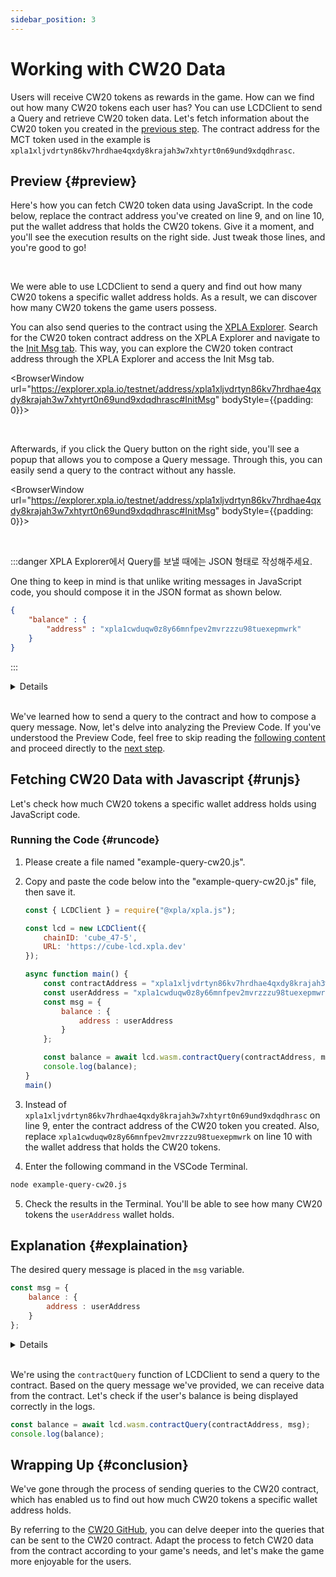 ```yaml
---
sidebar_position: 3
---
```


# Working with CW20 Data


Users will receive CW20 tokens as rewards in the game. How can we find out how many CW20 tokens each user has? You can use LCDClient to send a Query and retrieve CW20 token data. Let's fetch information about the CW20 token you created in the [previous step](/docs/tutorial/make-cw20/make-cw20-with-js). The contract address for the MCT token used in the example is `xpla1xljvdrtyn86kv7hrdhae4qxdy8krajah3w7xhtyrt0n69und9xdqdhrasc`.

## Preview {#preview}

Here's how you can fetch CW20 token data using JavaScript. In the code below, replace the contract address you've created on line 9, and on line 10, put the wallet address that holds the CW20 tokens. Give it a moment, and you'll see the execution results on the right side. Just tweak those lines, and you're good to go!

<Ex09 />

<br />

We were able to use LCDClient to send a query and find out how many CW20 tokens a specific wallet address holds. As a result, we can discover how many CW20 tokens the game users possess.

You can also send queries to the contract using the [XPLA Explorer](https://explorer.xpla.io/). Search for the CW20 token contract address on the XPLA Explorer and navigate to the [Init Msg tab](https://explorer.xpla.io/testnet/address/xpla1xljvdrtyn86kv7hrdhae4qxdy8krajah3w7xhtyrt0n69und9xdqdhrasc#InitMsg). This way, you can explore the CW20 token contract address through the XPLA Explorer and access the Init Msg tab.

<BrowserWindow url="https://explorer.xpla.io/testnet/address/xpla1xljvdrtyn86kv7hrdhae4qxdy8krajah3w7xhtyrt0n69und9xdqdhrasc#InitMsg" bodyStyle={{padding: 0}}>
<div className="flex justify-center" style={{backgroundColor : 'hsl(240, 20%, 97%)', position : 'relative'}}>
    <VaultImgCard style={{zIndex : 1, maxWidth : "100%"}} imgSrc="/academy/img/3-tutorial/1-make-cw20/query-cw20/explorer-initmsg.png" />
</div>
</BrowserWindow>

<br />

Afterwards, if you click the Query button on the right side, you'll see a popup that allows you to compose a Query message. Through this, you can easily send a query to the contract without any hassle.

<BrowserWindow url="https://explorer.xpla.io/testnet/address/xpla1xljvdrtyn86kv7hrdhae4qxdy8krajah3w7xhtyrt0n69und9xdqdhrasc#InitMsg" bodyStyle={{padding: 0}}>
<div className="flex justify-center" style={{backgroundColor : 'hsl(240, 20%, 97%)', position : 'relative'}}>
    <VaultImgCard style={{zIndex : 1, maxWidth : "100%"}} imgSrc="/academy/img/3-tutorial/1-make-cw20/query-cw20/query.png" />
</div>
</BrowserWindow>

<br />

:::danger XPLA Explorer에서 Query를 보낼 때에는 JSON 형태로 작성해주세요.

One thing to keep in mind is that unlike writing messages in JavaScript code, you should compose it in the JSON format as shown below.

```json
{
    "balance" : {
        "address" : "xpla1cwduqw0z8y66mnfpev2mvrzzzu98tuexepmwrk"
    }
}
```

:::

<Details summary="How should I format the contract query message?">

You can explore the CW20 contract on [GitHub](https://github.com/CosmWasm/cw-plus/blob/main/packages/cw20/src/query.rs#L12) to see what kind of queries you can send to it. Just remember, even though the message names in QueryMsg are written in `Camel Case`, you need to send them in `Snake Case` when actually sending the query. For the parameters, you input them exactly as they appear in the code.

For example, let's take a look at the **Balance** and **TokenInfo** messages on the [CW20 GitHub page](https://github.com/CosmWasm/cw-plus/blob/main/packages/cw20/src/query.rs#L12).

```rust {4,7}
pub enum Cw20QueryMsg {
    /// Returns the current balance of the given address, 0 if unset.
    /// Return type: BalanceResponse.
    Balance { address: String },
    /// Returns metadata on the contract - name, decimals, supply, etc.
    /// Return type: TokenInfoResponse.
    TokenInfo {},
```

When sending a Balance query, you should change the `Camel Case` **Balance** to `Snake Case`, which becomes **balance**. As for the parameter, which is **{ address: String }**, you input the wallet address you want to check the balance for as a String. 

So, the final format of the query message would be like this:

```js
{
    balance : {
        address : "xpla1cwduqw0z8y66mnfpev2mvrzzzu98tuexepmwrk"
    }
}
```

Sending a TokenInfo query is the same. You change the `Camel Case` **TokenInfo** to `Snake Case`, which becomes **token_info**. Since there are no parameters in this case, the final format of the query message would be:

```js
{
    token_info : {}
}
```

Feel free to use these examples to send various queries to your contract!
 
</Details>

<br/>

We've learned how to send a query to the contract and how to compose a query message. Now, let's delve into analyzing the Preview Code. If you've understood the Preview Code, feel free to skip reading the [following content](/docs/tutorial/make-cw20/query-cw20#runjs) and proceed directly to the [next step](/docs/tutorial/make-cw721/make-nft-vault).

## Fetching CW20 Data with Javascript {#runjs}

Let's check how much CW20 tokens a specific wallet address holds using JavaScript code.

### Running the Code {#runcode}

1. Please create a file named "example-query-cw20.js".

2. Copy and paste the code below into the "example-query-cw20.js" file, then save it.

    ```js
    const { LCDClient } = require("@xpla/xpla.js");

    const lcd = new LCDClient({
        chainID: 'cube_47-5',
        URL: 'https://cube-lcd.xpla.dev'
    });

    async function main() {
        const contractAddress = "xpla1xljvdrtyn86kv7hrdhae4qxdy8krajah3w7xhtyrt0n69und9xdqdhrasc";
        const userAddress = "xpla1cwduqw0z8y66mnfpev2mvrzzzu98tuexepmwrk";
        const msg = {
            balance : {
                address : userAddress
            }
        };

        const balance = await lcd.wasm.contractQuery(contractAddress, msg);
        console.log(balance);
    }
    main()
    ```

3. Instead of `xpla1xljvdrtyn86kv7hrdhae4qxdy8krajah3w7xhtyrt0n69und9xdqdhrasc` on line 9, enter the contract address of the CW20 token you created. Also, replace `xpla1cwduqw0z8y66mnfpev2mvrzzzu98tuexepmwrk` on line 10 with the wallet address that holds the CW20 tokens.

4. Enter the following command in the VSCode Terminal. 

  ```bash
  node example-query-cw20.js
  ```

5. Check the results in the Terminal. You'll be able to see how many CW20 tokens the `userAddress` wallet holds.

## Explanation {#explaination}

The desired query message is placed in the `msg` variable.

```js
const msg = {
    balance : {
        address : userAddress
    }
};
```

<Details summary="How should I format the contract query message?">

You can explore the CW20 contract on [GitHub](https://github.com/CosmWasm/cw-plus/blob/main/packages/cw20/src/query.rs#L12) to see what kind of queries you can send to it. Just remember, even though the message names in QueryMsg are written in `Camel Case`, you need to send them in `Snake Case` when actually sending the query. For the parameters, you input them exactly as they appear in the code.

For example, let's take a look at the **Balance** and **TokenInfo** messages on the [CW20 GitHub page](https://github.com/CosmWasm/cw-plus/blob/main/packages/cw20/src/query.rs#L12).

```rust {4,7}
pub enum Cw20QueryMsg {
    /// Returns the current balance of the given address, 0 if unset.
    /// Return type: BalanceResponse.
    Balance { address: String },
    /// Returns metadata on the contract - name, decimals, supply, etc.
    /// Return type: TokenInfoResponse.
    TokenInfo {},
```

When sending a Balance query, you should change the `Camel Case` **Balance** to `Snake Case`, which becomes **balance**. As for the parameter, which is **{ address: String }**, you input the wallet address you want to check the balance for as a String. 

So, the final format of the query message would be like this:

```js
{
    balance : {
        address : "xpla1cwduqw0z8y66mnfpev2mvrzzzu98tuexepmwrk"
    }
}
```

Sending a TokenInfo query is the same. You change the `Camel Case` **TokenInfo** to `Snake Case`, which becomes **token_info**. Since there are no parameters in this case, the final format of the query message would be:

```js
{
    token_info : {}
}
```

Feel free to use these examples to send various queries to your contract!
 
</Details>

<br/>

We're using the `contractQuery` function of LCDClient to send a query to the contract. Based on the query message we've provided, we can receive data from the contract. Let's check if the user's balance is being displayed correctly in the logs.

```js
const balance = await lcd.wasm.contractQuery(contractAddress, msg);
console.log(balance);
```

## Wrapping Up {#conclusion}

We've gone through the process of sending queries to the CW20 contract, which has enabled us to find out how much CW20 tokens a specific wallet address holds.

By referring to the [CW20 GitHub](https://github.com/CosmWasm/cw-plus/blob/main/packages/cw20/src/query.rs#L12), you can delve deeper into the queries that can be sent to the CW20 contract. Adapt the process to fetch CW20 data from the contract according to your game's needs, and let's make the game more enjoyable for the users.
